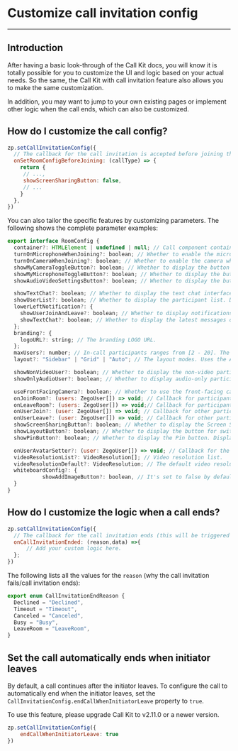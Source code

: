 # Customize call invitation config

- - -

## Introduction


After having a basic look-through of the Call Kit docs, you will know it is totally possible for you to customize the UI and logic based on your actual needs. So the same, the Call Kit with call invitation feature also allows you to make the same customization.

In addition, you may want to jump to your own existing pages or implement other logic when the call ends, which can also be customized.

## How do I customize the call config?

```javascript
zp.setCallInvitationConfig({
  // The callback for the call invitation is accepted before joining the room (a room is used for making a call), which can be used to set up the room config. The Call Kit enables you to join the room automatically, and the room config adapts according to the specific call type (ZegoInvitationType).
  onSetRoomConfigBeforeJoining: (callType) => {
    return {
     // ...,
     showScreenSharingButton: false,
     // ...
    }
  },
})
```

You can also tailor the specific features by customizing parameters. The following shows the complete parameter examples:

``` javascript
export interface RoomConfig {
  container?: HTMLElement | undefined | null; // Call component container. 
  turnOnMicrophoneWhenJoining?: boolean; // Whether to enable the microphone when joining the call. Enabled by default.
  turnOnCameraWhenJoining?: boolean; // Whether to enable the camera when joining the call. Enabled by default.
  showMyCameraToggleButton?: boolean; // Whether to display the button for toggling my camera. Displayed by default.
  showMyMicrophoneToggleButton?: boolean; // Whether to display the button for toggling my microphone. Displayed by default.
  showAudioVideoSettingsButton?: boolean; // Whether to display the button for audio and video settings. Displayed by default.

  showTextChat?: boolean; // Whether to display the text chat interface on the right side. Displayed by default.
  showUserList?: boolean; // Whether to display the participant list. Displayed by default. 
  lowerLeftNotification?: {
    showUserJoinAndLeave?: boolean; // Whether to display notifications on the lower left area when participants join and leave the room. Displayed by default.
    showTextChat?: boolean; // Whether to display the latest messages on the lower left area. Displayed by default.
  };
  branding?: {
    logoURL?: string; // The branding LOGO URL.
  };
  maxUsers?: number; // In-call participants ranges from [2 - 20]. The default value is unlimited.
  layout?: "Sidebar" | "Grid" | "Auto"; // The layout modes. Uses the Auto mode by default. 

  showNonVideoUser?: boolean; // Whether to display the non-video participants. Displayed by default. 
  showOnlyAudioUser?: boolean; // Whether to display audio-only participants. Displayed by default.

  useFrontFacingCamera?: boolean; // Whether to use the front-facing camera when joining the room. Uses a front-facing camera by default.
  onJoinRoom?: (users: ZegoUser[]) => void; // Callback for participants enter the prejoin view.
  onLeaveRoom?: (users: ZegoUser[]) => void;// Callback for participants exits the leaving view.
  onUserJoin?: (user: ZegoUser[]) => void; // Callback for other participants join the call.
  onUserLeave?: (user: ZegoUser[]) => void; // Callback for other participants leave the call. 
  showScreenSharingButton?: boolean; // Whether to display the Screen Sharing button. Displayed by default. 
  showLayoutButton?: boolean; // Whether to display the button for switching layouts. Displayed by default.
  showPinButton?: boolean; // Whether to display the Pin button. Displayed by default.

  onUserAvatarSetter?: (user: ZegoUser[]) => void; // Callback for the user avatar can be set. 
  videoResolutionList?: VideoResolution[]; // Video resolution list.
  videoResolutionDefault?: VideoResolution; // The default video resolution.
  whiteboardConfig?: {            
           showAddImageButton?: boolean, // It's set to false by default. To use this feature, activate the File Sharing feature, and then import the plugin. Otherwise, this prompt will occur: "Failed to add image, this feature is not supported."
  }
}
```


## How do I customize the logic when a call ends?

```javascript
zp.setCallInvitationConfig({
  // The callback for the call invitation ends (this will be triggered when the call invitation is refused/timed out/canceled/ended due to busy status.)
  onCallInvitationEnded: (reason,data) =>{
      // Add your custom logic here.
  };
})
```

The following lists all the values for the `reason` (why the call invitation fails/call invitation ends):
```ts
export enum CallInvitationEndReason {
  Declined = "Declined",
  Timeout = "Timeout",
  Canceled = "Canceled",
  Busy = "Busy",
  LeaveRoom = "LeaveRoom",
}
```

## Set the call automatically ends when initiator leaves

By default, a call continues after the initiator leaves. To configure the call to automatically end when the initiator leaves, set the `CallInvitationConfig.endCallWhenInitiatorLeave` property to `true`.

<Note title="Note">
To use this feature, please upgrade Call Kit to v2.11.0 or a newer version.
</Note>

```javascript {2}
zp.setCallInvitationConfig({
    endCallWhenInitiatorLeave: true
})
```
